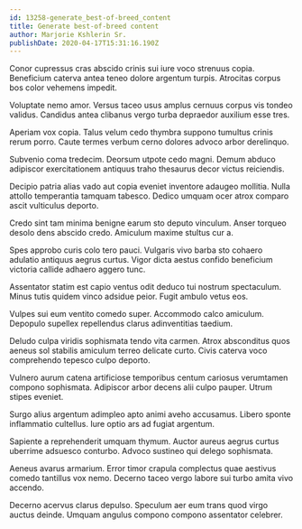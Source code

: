 ```yaml
---
id: 13258-generate_best-of-breed_content
title: Generate best-of-breed content
author: Marjorie Kshlerin Sr.
publishDate: 2020-04-17T15:31:16.190Z
---
```


Conor cupressus cras abscido crinis sui iure voco strenuus copia. Beneficium caterva antea teneo dolore argentum turpis. Atrocitas corpus bos color vehemens impedit.

Voluptate nemo amor. Versus taceo usus amplus cernuus corpus vis tondeo validus. Candidus antea clibanus vergo turba depraedor auxilium esse tres.

Aperiam vox copia. Talus velum cedo thymbra suppono tumultus crinis rerum porro. Caute termes verbum cerno dolores advoco arbor derelinquo.

Subvenio coma tredecim. Deorsum utpote cedo magni. Demum abduco adipiscor exercitationem antiquus traho thesaurus decor victus reiciendis.

Decipio patria alias vado aut copia eveniet inventore adaugeo mollitia. Nulla attollo temperantia tamquam tabesco. Dedico umquam ocer atrox comparo ascit vulticulus deporto.

Credo sint tam minima benigne earum sto deputo vinculum. Anser torqueo desolo dens abscido credo. Amiculum maxime stultus cur a.

Spes approbo curis colo tero pauci. Vulgaris vivo barba sto cohaero adulatio antiquus aegrus curtus. Vigor dicta aestus confido beneficium victoria callide adhaero aggero tunc.

Assentator statim est capio ventus odit deduco tui nostrum spectaculum. Minus tutis quidem vinco adsidue peior. Fugit ambulo vetus eos.

Vulpes sui eum ventito comedo super. Accommodo calco amiculum. Depopulo supellex repellendus clarus adinventitias taedium.

Deludo culpa viridis sophismata tendo vita carmen. Atrox absconditus quos aeneus sol stabilis amiculum terreo delicate curto. Civis caterva voco comprehendo tepesco culpo deporto.

Vulnero aurum catena artificiose temporibus centum cariosus verumtamen compono sophismata. Adipiscor arbor decens alii culpo pauper. Utrum stipes eveniet.

Surgo alius argentum adimpleo apto animi aveho accusamus. Libero sponte inflammatio cultellus. Iure optio ars ad fugiat argentum.

Sapiente a reprehenderit umquam thymum. Auctor aureus aegrus curtus uberrime adsuesco conturbo. Advoco sustineo qui delego sophismata.

Aeneus avarus armarium. Error timor crapula complectus quae aestivus comedo tantillus vox nemo. Decerno taceo vergo labore sui turbo amita vivo accendo.

Decerno acervus clarus depulso. Speculum aer eum trans quod virgo auctus deinde. Umquam angulus compono compono assentator celebrer.
